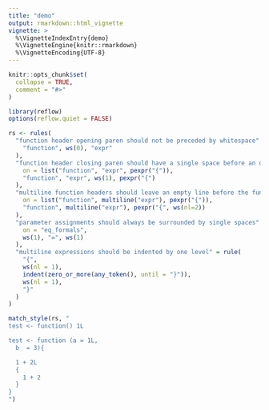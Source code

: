 ```yaml
---
title: "demo"
output: rmarkdown::html_vignette
vignette: >
  %\VignetteIndexEntry{demo}
  %\VignetteEngine{knitr::rmarkdown}
  %\VignetteEncoding{UTF-8}
---
```


```r
knitr::opts_chunk$set(
  collapse = TRUE,
  comment = "#>"
)
```

```r
library(reflow)
options(reflow.quiet = FALSE)

rs <- rules(
  "function header opening paren should not be preceded by whitespace" = rule(
    "function", ws(0), "expr"
  ),
  "function header closing paren should have a single space before an opening curly brace" = rule(
    on = list("function", "expr", pexpr("{")),
    "function", "expr", ws(1), pexpr("{")
  ),
  "multiline function headers should leave an empty line before the function body" = rule(
    on = list("function", multiline("expr"), pexpr("{")),
    "function", multiline("expr"), pexpr("{", ws(nl=2))
  ),
  "parameter assignments should always be surrounded by single spaces" = rule(
    on = "eq_formals",
    ws(1), "=", ws(1)
  ),
  "multiline expressions should be indented by one level" = rule(
    "{",
    ws(nl = 1),
    indent(zero_or_more(any_token(), until = "}")),
    ws(nl = 1),
    "}"
  )
)

match_style(rs, "
test <- function() 1L

test <- function (a = 1L,
  b  = 3){

  1 + 2L
  {
    1 + 2
  }
}
")
```
